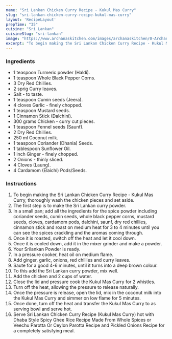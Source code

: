 ---
name: "Sri Lankan Chicken Curry Recipe - Kukul Mas Curry"
slug: "sri-lankan-chicken-curry-recipe-kukul-mas-curry"
layout: 'RecipeLayout'
prepTime: "35"
cuisine: "Sri Lankan"
cuisineSlug: "sri-lankan"
image: "https://www.archanaskitchen.com/images/archanaskitchen/0-Archanas-Kitchen-Recipes/2018/Sri_Lankan_Kulkul_Mas_Curry_Chicken_Curry-3.jpg"
excerpt: "To begin making the Sri Lankan Chicken Curry Recipe - Kukul Mas Curry, thoroughly wash the chicken pieces and set aside"
---

### Ingredients

- 1 teaspoon Turmeric powder (Haldi).
- 1 teaspoon Whole Black Pepper Corns.
- 3 Dry Red Chillies.
- 2 sprig Curry leaves.
- Salt - to taste.
- 1 teaspoon Cumin seeds (Jeera).
- 4 cloves Garlic - finely chopped.
- 1 teaspoon Mustard seeds.
- 1 Cinnamon Stick (Dalchini).
- 300 grams Chicken - curry cut pieces.
- 1 teaspoon Fennel seeds (Saunf).
- 2 Dry Red Chillies.
- 250 ml Coconut milk.
- 1 teaspoon Coriander (Dhania) Seeds.
- 1 tablespoon Sunflower Oil.
- 1 inch Ginger - finely chopped.
- 2 Onions - thinly sliced.
- 4 Cloves (Laung).
- 4 Cardamom (Elaichi) Pods/Seeds.

### Instructions

1. To begin making the Sri Lankan Chicken Curry Recipe - Kukul Mas Curry, thoroughly wash the chicken pieces and set aside.
1. The first step is to make the Sri Lankan curry powder.
1. In a small pan; add all the ingredients for the spice powder including coriander seeds, cumin seeds, whole black pepper corns, mustard seeds, cloves, cardamom pods, dalchini, saunf, dry red chillies, cinnamon stick and roast on medium heat for 3 to 4 minutes until you can see the spices crackling and the aromas coming through.
1. Once it is roasted, switch off the heat and let it cool down.
1. Once it is cooled down, add it in the mixer grinder and make a powder.
1. Your Srilankan Powder is ready.
1. In a pressure cooker, heat oil on medium flame.
1. Add ginger, garlic, onions, red chillies and curry leaves.
1. Saute for a good 4-6 minutes, until it turns into a deep brown colour.
1. To this add the Sri Lankan curry powder, mix well.
1. Add the chicken and 2 cups of water.
1. Close the lid and pressure cook the Kukul Mas Curry for 2 whistles.
1. Turn off the heat, allowing the pressure to release naturally.
1. Once the pressure is release, open the lid, mix in the coconut milk into the Kukul Mas Curry and simmer on low flame for 5 minutes.
1. Once done, turn off the heat and transfer the Kukul Mas Curry to as serving bowl and serve hot.
1. Serve Sri Lankan Chicken Curry Recipe (Kukul Mas Curry) hot with Dhaba Style Spicy Ghee Rice Recipe Made From Whole Spices or Veechu Parotta Or Ceylon Parotta Recipe and Pickled Onions Recipe for a completely satisfying meal.
